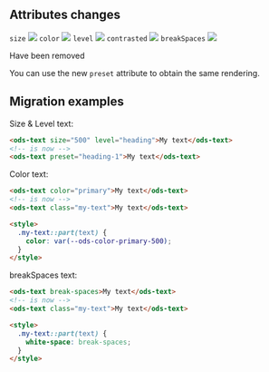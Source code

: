 ## Attributes changes

`size` <img src="https://img.shields.io/badge/removed-FF0000" />
`color` <img src="https://img.shields.io/badge/removed-FF0000" />
`level` <img src="https://img.shields.io/badge/removed-FF0000" />
`contrasted` <img src="https://img.shields.io/badge/removed-FF0000" />
`breakSpaces` <img src="https://img.shields.io/badge/removed-FF0000" />

Have been removed

You can use the new `preset` attribute to obtain the same rendering.

## Migration examples

Size & Level text:
```html
<ods-text size="500" level="heading">My text</ods-text>
<!-- is now -->
<ods-text preset="heading-1">My text</ods-text>
```

Color text:
```html
<ods-text color="primary">My text</ods-text>
<!-- is now -->
<ods-text class="my-text">My text</ods-text>

<style>
  .my-text::part(text) {
    color: var(--ods-color-primary-500);
  }
</style>
```

breakSpaces text:
```html
<ods-text break-spaces>My text</ods-text>
<!-- is now -->
<ods-text class="my-text">My text</ods-text>

<style>
  .my-text::part(text) {
    white-space: break-spaces;
  }
</style>
```
